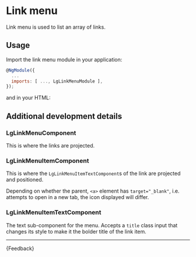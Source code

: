 
<Meta title="Components/Link menu/Guide" />

# Link menu

<p class="standfirst">Link menu is used to list an array of links.</p>

## Usage

Import the link menu module in your application:

```js
@NgModule({
  ...
  imports: [ ..., LgLinkMenuModule ],
});
```

and in your HTML:

<Source id="components-link-menu-examples--standard-link-menu"></Source>


## Additional development details

### LgLinkMenuComponent
This is where the links are projected.

### LgLinkMenuItemComponent
This is where the `LgLinkMenuItemTextComponent`s of the link are projected and positioned.

Depending on whether the parent, `<a>` element has `target="_blank"`, i.e. attempts to open in a new tab, the icon displayed will
differ.

### LgLinkMenuItemTextComponent
The text sub-component for the menu.
Accepts a `title` class input that changes its style to make it the bolder title of the link item.

---

<Markdown>{Feedback}</Markdown>
